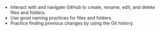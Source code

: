 -   Interact with and navigate GitHub to create, rename, edit, and
    delete files and folders.
-   Use good naming practices for files and folders.
-   Practice finding previous changes by using the Git history.
